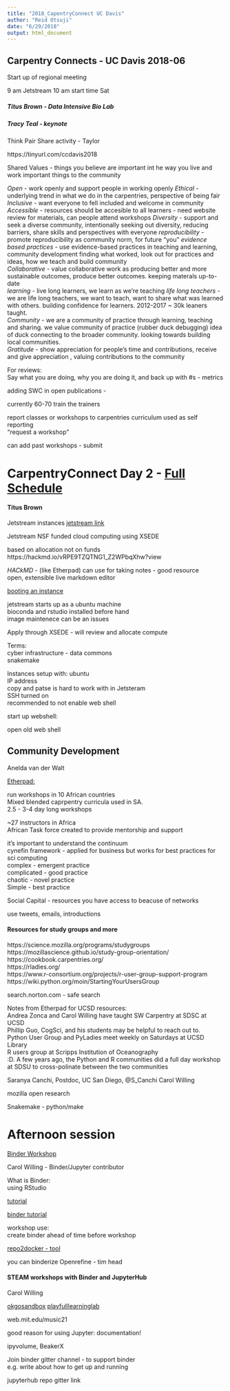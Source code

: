 ```yaml
---
title: "2018_CapentryConnect UC Davis"
author: "Reid Otsuji"
date: "6/29/2018"
output: html_document
---
```



## Carpentry Connects - UC Davis 2018-06
Start up of regional meeting 

9 am Jetstream 
10 am start time Sat 

##### Titus Brown - Data Intensive Bio Lab

##### Tracy Teal - keynote


Think Pair Share 
activity - Taylor

https://tinyurl.com/ccdavis2018

Shared Values - things you believe are important int he way you live and work 
important things to the community 

*Open* - work openly and support people in working openly
*Ethical* - underlying trend in what we do in the carpentries, perspective of being fair 
*Inclusive* - want everyone to fell included and welcome in community 
*Accessible* - resources should be accesible to all learners - need website review for materials, can people attend workshops
*Diversity* - support and seek a diverse community, intentionally seeking out diversity, reducing barriers, share skills and perspectives with everyone 
*reproducibility* - promote reproducibility as community norm, for future "you" 
*evidence based practices* - use evidence-based practices in teaching and learning, community development finding what worked, look out for practices and ideas, how we teach and build community   
*Collaborative* - value collaborative work as producing better and more sustainable outcomes, produce better outcomes.  keeping materals up-to-date    
*learning* - live long learners, we learn as we're teaching 
*life long teachers* - we are life long teachers, we want to teach, want to share what was learned with others.  building confidence for learners.  2012-2017 ~ 30k leaners taught.   
*Community* - we are a community of practice through learning, teaching and sharing. we value community of practice (rubber duck debugging) idea of duck connecting to the broader community.  looking towards building local communities.  
*Gratitude* - show appreciation for people's time and contributions, receive and give appreciation , valuing contributions to the community    


For reviews:       
Say what you are doing, why you are doing it, and back up with #s - metrics    

adding SWC in open publications -    


currently 60-70 train the trainers    


report classes or workshops to carpentries curriculum used as self reporting   
"request a workshop"

can add past workshops - submit 

# CarpentryConnect Day 2 - [Full Schedule](https://hackmd.io/kt_gMYKIQz2MbloD9mSCyQ?view)

#### Titus Brown

Jetstream instances 
[jetstream link](https://hackmd.io/kt_gMYKIQz2MbloD9mSCyQ?edit)


Jetstream NSF funded cloud computing using XSEDE 

based on allocation not on funds  
https://hackmd.io/vRPE9TZQTNG1_Z2WPbqXhw?view

*HACkMD* - (like Etherpad)
can use for taking notes - good resource    
open, extensible live markdown editor    

[booting an instance](https://github.com/ngs-docs/angus/blob/2018/jetstream/boot.md)    

jetstream starts up as a ubuntu machine   
bioconda and rstudio installed before hand   
image maintenece can be an issues   

Apply through XSEDE - will review and allocate compute    

Terms:   
cyber infrastructure - data commons   
snakemake   


Instances setup with: 
ubuntu   
IP address   
copy and patse is hard to work with in Jetsteram    
SSH turned on    
recommended to not enable web shell    

start up webshell: 

open old web shell   


## Community Development 
Anelda van der Walt

[Etherpad:](http://pad.software-carpentry.org/2018-06-30-CC-Davis)

run workshops in 10 African countries   
Mixed blended caprpentry curricula used in SA.   
2.5 - 3-4 day long workshops    

~27 instructors in Africa   
African Task force created to provide mentorship and support    

it's important to understand the continuum   
cynefin framework - applied for business but works for best practices for sci computing    
complex - emergent practice    
complicated - good practice      
chaotic -  novel practice    
Simple -   best practice     

Social Capital - resources you have access to beacuse of networks   

use tweets, emails, introductions   

#### Resources for study groups and more    
https://science.mozilla.org/programs/studygroups     
https://mozillascience.github.io/study-group-orientation/    
https://cookbook.carpentries.org/    
https://rladies.org/    
https://www.r-consortium.org/projects/r-user-group-support-program     
https://wiki.python.org/moin/StartingYourUsersGroup      



search.norton.com  - safe search    


Notes from Etherpad for UCSD resources:          
Andrea Zonca and Carol Willing have taught SW Carpentry at SDSC at UCSD   
Phillip Guo, CogSci, and his students may be helpful to reach out to.   
Python User Group and PyLadies meet weekly on Saturdays at UCSD Library   
R users group at Scripps Institution of Oceanography    
:D. A few years ago, the Python and R communities did a full day workshop at SDSU to cross-polinate between the two communities    





Saranya Canchi, Postdoc, UC San Diego, @S_Canchi 
Carol Willing

mozilla open research


Snakemake - python/make   



# Afternoon session


[Binder Workshop](https://hackmd.io/kt_gMYKIQz2MbloD9mSCyQ?view)

Carol Willing - Binder/Jupyter contributor 

What is Binder:   
using RStudio 

[tutorial](https://hackmd.io/s/S1fWYzBfQ)

[binder tutorial](https://github.com/binder-examples/r)

workshop use:   
create binder ahead of time before workshop    

[repo2docker - tool](github.com/jupyter/repo2docker)   

you can binderize Openrefine  - tim head    


#### STEAM workshops with Binder and JupyterHub
Carol Willing 

[okgosandbox](okgosandbox.org)
[playfulllearninglab](playfullearninglab.org)    


web.mit.edu/music21


good reason for using Jupyter:  documentation!    

ipyvolume, BeakerX    

Join binder gitter channel - to support binder    
e.g. write about how to get up and running    

jupyterhub repo gitter link    

















